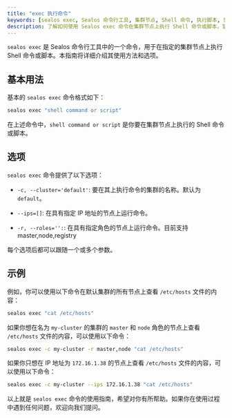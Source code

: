 ```yaml
---
title: "exec 执行命令"
keywords: [sealos exec, Sealos 命令行工具, 集群节点, Shell 命令, 执行脚本, 集群管理, Sealos 使用指南, Sealos 选项, Sealos 示例]
description: 了解如何使用 Sealos exec 命令在集群节点上执行 Shell 命令或脚本，掌握基本用法、选项和示例，提升集群管理效率。
---
```


`sealos exec` 是 Sealos 命令行工具中的一个命令，用于在指定的集群节点上执行 Shell 命令或脚本。本指南将详细介绍其使用方法和选项。

## 基本用法

基本的 `sealos exec` 命令格式如下：

```bash
sealos exec "shell command or script"
```

在上述命令中，`shell command or script` 是你要在集群节点上执行的 Shell 命令或脚本。

## 选项

`sealos exec` 命令提供了以下选项：

- `-c, --cluster='default'`: 要在其上执行命令的集群的名称。默认为 `default`。

- `--ips=[]`: 在具有指定 IP 地址的节点上运行命令。

- `-r, --roles='':`: 在具有指定角色的节点上运行命令。目前支持 master,node,registry

每个选项后都可以跟随一个或多个参数。

## 示例

例如，你可以使用以下命令在默认集群的所有节点上查看 `/etc/hosts` 文件的内容：

```bash
sealos exec "cat /etc/hosts"
```

如果你想在名为 `my-cluster` 的集群的 `master` 和 `node` 角色的节点上查看 `/etc/hosts` 文件的内容，可以使用以下命令：

```bash
sealos exec -c my-cluster -r master,node "cat /etc/hosts"
```

如果你只想在 IP 地址为 `172.16.1.38` 的节点上查看 `/etc/hosts` 文件的内容，可以使用以下命令：

```bash
sealos exec -c my-cluster --ips 172.16.1.38 "cat /etc/hosts"
```

以上就是 `sealos exec` 命令的使用指南，希望对你有所帮助。如果你在使用过程中遇到任何问题，欢迎向我们提问。
